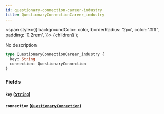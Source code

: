 ```yaml
---
id: questionary-connection-career-industry
title: QuestionaryConnectionCareer_industry
---
```


<span
style={{
      backgroundColor: color,
      borderRadius: '2px',
      color: '#fff',
      padding: '0.2rem',
    }}>
{children}
</span>
);

No description

```graphql
type QuestionaryConnectionCareer_industry {
  key: String
  connection: QuestionaryConnection
}
```

### Fields

#### `key` ([`String`](/v1/scalars/string))

#### `connection` ([`QuestionaryConnection`](/v1/objects/questionary-connection))
